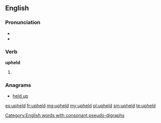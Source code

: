 ==English==

===Pronunciation===
* {{IPA|/ʌpˈhɛld/}}
* {{rhymes|ɛld}}

===Verb===
'''upheld'''

# {{en-past of|uphold}}

===Anagrams===
* [[held up#English|held up]]

[[Category:English words with consonant pseudo-digraphs]]

[[es:upheld]]
[[fr:upheld]]
[[mg:upheld]]
[[my:upheld]]
[[pl:upheld]]
[[sm:upheld]]
[[te:upheld]]